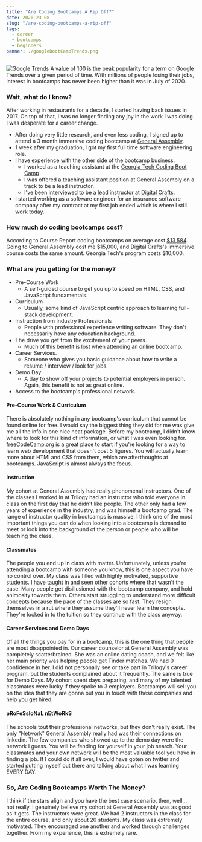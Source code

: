 ```yaml
---
title: "Are Coding Bootcamps A Rip Off?"
date: 2020-23-08
slug: "/are-coding-bootcamps-a-rip-off"
tags:
  - career
  - bootcamps
  - beginners
banner: ./googleBootCampTrends.png
---
```


![Google Trends](./googleBootCampTrends.png)
A value of 100 is the peak popularity for a term on Google Trends over a given period of time. With millions of people losing their jobs, interest in bootcamps has never been higher than it was in July of 2020.

### Wait, what do I know?
  After working in restaurants for a decade, I started having back issues in 2017. 
  On top of that, I was no longer finding any joy in the work I was doing. I was desperate for a career change.
  - After doing very little research, and even less coding, I signed up to attend a 3 month immersive coding bootcamp at [General Assembly](https://generalassemb.ly/education/software-engineering-immersive/atlanta "General Assembly").
  - 1 week after my graduation, I got my first full time software engineering role. 
  - I have experience with the other side of the bootcamp business.
      - I worked as a teaching assistant at the [Georgia Tech Coding Boot Camp](https://bootcamp.pe.gatech.edu/coding "Georgia Tech Coding Boot Camp")
      - I was offered a teaching assistant position at General Assembly on a track to be a lead instructor.
      - I've been interviewed to be a lead instructor at [Digital Crafts](https://www.digitalcrafts.com/ "Digital Crafts").
  - I started working as a software engineer for an insurance software company after my contract at my first job ended which is where I still work today.

### How much do coding bootcamps cost?
  According to Course Report coding bootcamps on average cost [$13,584](https://www.coursereport.com/reports/coding-bootcamp-market-size-research-2019 "").
  Going to General Assembly cost me $15,000, and Digital Crafts's immersive course costs the same amount. Georgia Tech's program costs $10,000. 

### What are you getting for the money?
  - Pre-Course Work 
    - A self-guided course to get you up to speed on HTML, CSS, and JavaScript fundamentals.
  - Curriculum
    - Usually, some kind of JavaScript centric approach to learning full-stack development.
  - Instruction from Industry Professionals
    - People with professional experience writing software. They don't necessarily have any education background.
  - The drive you get from the excitement of your peers.
    - Much of this benefit is lost when attending an online bootcamp.
  - Career Services.
    - Someone who gives you basic guidance about how to write a resume / interview / look for jobs. 
  - Demo Day 
    - A day to show off your projects to potential employers in person. Again, this benefit is not as great online.
  - Access to the bootcamp's professional network.

#### Pre-Course Work & Curriculum
There is absolutely nothing in any bootcamp's curriculum that cannot be found online for free. I would say the biggest thing they did for me was give me all the info in one nice neat package. Before my bootcamp,
I didn't know where to look for this kind of information, or what I was even looking for. 
[freeCodeCamp.org](https://www.freecodecamp.org/ "freeCodeCamp.org") is a great place to start if you're looking for a way to learn web development that doesn't cost 5 figures. 
You will actually learn more about HTMl and CSS from them, which are afterthoughts at bootcamps. JavaScript is almost always the focus.  
#### Instruction
My cohort at General Assembly had really phenomenal instructors. One of the classes I worked in at Trilogy had an instructor
who told everyone in class on the first day that he didn't like people. The other only had a few years of experience in the industry,
and was himself a bootcamp grad. The range of instructor quality in bootcamps is massive. I think one of the most important
things you can do when looking into a bootcamp is demand to meet or look into the background of the person or people who will be teaching
the class. 
#### Classmates
The people you end up in class with matter. Unfortunately, unless you're attending a bootcamp with someone you know, this is one aspect you have no control over. My class was filled with highly motivated, supportive students. I have taught in and seen other cohorts where that wasn't the case. 
Many people get disillusioned with the bootcamp company, and hold animosity towards them. Others start struggling to 
understand more difficult concepts because the pace of the classes are so fast. They resign themselves in a rut where they assume
they'll never learn the concepts. They're locked in to the tuition so they continue with the class anyway.
#### Career Services and Demo Days
Of all the things you pay for in a bootcamp, this is the one thing that people are most disappointed in.
Our career counselor at General Assembly was completely scatterbrained. She was an online dating coach, and we felt like her main priority was helping people get Tinder matches. We had 0 confidence in her. I did not personally see or take part in Trilogy's career
program, but the students complained about it frequently. 
The same is true for Demo Days.
My cohort spent days preparing, and many of my talented classmates were lucky if they spoke to 3 employers.
Bootcamps will sell you on the idea that they are gonna put you in touch with these companies and help you get hired.
#### pRoFeSsIoNaL nEtWoRkS
The schools tout their professional networks, but they don't really exist. The only "Network" General Assembly
really had was their connections on linkedin. The few companies who showed up to the demo day were the network I guess.
You will be fending for yourself in your job search. Your classmates and your own network will be the most 
valuable tool you have in finding a job. If I could do it all over, I would have goten on twitter and started putting myself
out there and talking about what I was learning EVERY DAY. 

### So, Are Coding Bootcamps Worth The Money?
  I think if the stars align and you have the best case scenario, then, well... not really.
  I genuinely believe my cohort at General Assembly was as good as it gets. The instructors were great.
  We had 2 instructors in the class for the entire course, and only about 20 students. My class was extremely motivated.
  They encouraged one another and worked through challenges together. From my experience, this is extremely rare.


